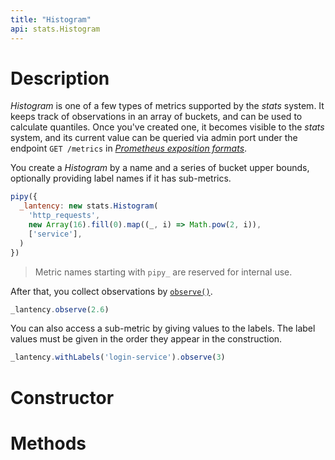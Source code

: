 ```yaml
---
title: "Histogram"
api: stats.Histogram
---
```


# Description

_Histogram_ is one of a few types of metrics supported by the _stats_ system. It keeps track of observations in an array of buckets, and can be used to calculate quantiles. Once you've created one, it becomes visible to the _stats_ system, and its current value can be queried via admin port under the endpoint `GET /metrics` in [_Prometheus exposition formats_](https://prometheus.io/docs/instrumenting/exposition_formats/).

You create a _Histogram_ by a name and a series of bucket upper bounds, optionally providing label names if it has sub-metrics.

``` js
pipy({
  _lantency: new stats.Histogram(
    'http_requests',
    new Array(16).fill(0).map((_, i) => Math.pow(2, i)),
    ['service'],
  )
})
```

> Metric names starting with `pipy_` are reserved for internal use.

After that, you collect observations by [`observe()`](/reference/stats/Histogram/observe).

``` js
_lantency.observe(2.6)
```

You can also access a sub-metric by giving values to the labels. The label values must be given in the order they appear in the construction.

``` js
_lantency.withLabels('login-service').observe(3)
```

# Constructor

<Constructor/>

# Methods

<Methods/>
